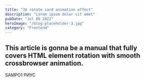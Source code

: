 ```yaml
---
title: "3d rotate card animation effect"
description: "Lorem ipsum dolor sit amet"
pubDate: "Jul 08 2022"
heroImage: "/blog-placeholder-3.jpg"
category: "Frontend"
---
```


## This article is gonna be a manual that fully covers HTML element rotation with smooth crossbrowser animation.
SAMPO1 РИУС
